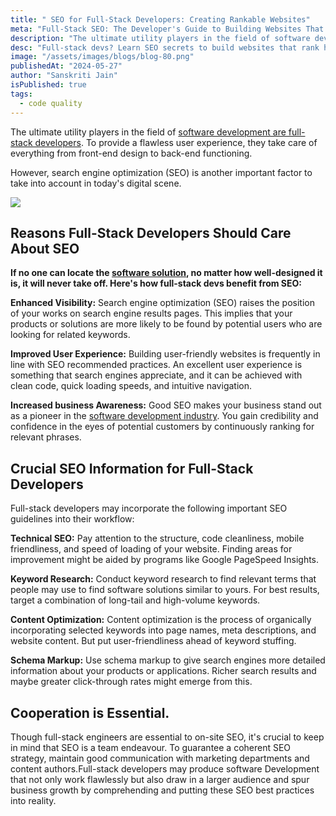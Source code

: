 ```yaml
---
title: " SEO for Full-Stack Developers: Creating Rankable Websites"
meta: "Full-Stack SEO: The Developer's Guide to Building Websites That Rank"
description: "The ultimate utility players in the field of software development are full-stack developers. To provide a flawless user experience, they take care of everything from front-end design to back-end functioning."
desc: "Full-stack devs? Learn SEO secrets to build websites that rank higher in search & attract organic traffic."
image: "/assets/images/blogs/blog-80.png"
publishedAt: "2024-05-27"
author: "Sanskriti Jain"
isPublished: true
tags:
  - code quality
---
```


The ultimate utility players in the field of [software development are full-stack developers](https://cloudprism.in/software-development). To provide a flawless user experience, they take care of everything from front-end design to back-end functioning.

However, search engine optimization (SEO) is another important factor to take into account in today's digital scene.

<Image src="/assets/images/blogs/blog-81.png" />

## Reasons Full-Stack Developers Should Care About SEO

**If no one can locate the [software solution](https://cloudprism.in/software-development), no matter how well-designed it is, it will never take off. Here's how full-stack devs benefit from SEO:**

**Enhanced Visibility:** Search engine optimization (SEO) raises the position of your works on search engine results pages. This implies that your products or solutions are more likely to be found by potential users who are looking for related keywords.

**Improved User Experience:** Building user-friendly websites is frequently in line with SEO recommended practices. An excellent user experience is something that search engines appreciate, and it can be achieved with clean code, quick loading speeds, and intuitive navigation.

**Increased business Awareness:** Good SEO makes your business stand out as a pioneer in the [software development industry](https://cloudprism.in/software-development). You gain credibility and confidence in the eyes of potential customers by continuously ranking for relevant phrases.

## Crucial SEO Information for Full-Stack Developers

Full-stack developers may incorporate the following important SEO guidelines into their workflow:

**Technical SEO:** Pay attention to the structure, code cleanliness, mobile friendliness, and speed of loading of your website. Finding areas for improvement might be aided by programs like Google PageSpeed Insights.

**Keyword Research:** Conduct keyword research to find relevant terms that people may use to find software solutions similar to yours. For best results, target a combination of long-tail and high-volume keywords.

**Content Optimization:** Content optimization is the process of organically incorporating selected keywords into page names, meta descriptions, and website content. But put user-friendliness ahead of keyword stuffing.

**Schema Markup:** Use schema markup to give search engines more detailed information about your products or applications. Richer search results and maybe greater click-through rates might emerge from this.

## Cooperation is Essential.

Though full-stack engineers are essential to on-site SEO, it's crucial to keep in mind that SEO is a team endeavour. To guarantee a coherent SEO strategy, maintain good communication with marketing departments and content authors.Full-stack developers may produce software Development that not only work flawlessly but also draw in a larger audience and spur business growth by comprehending and putting these SEO best practices into reality.
